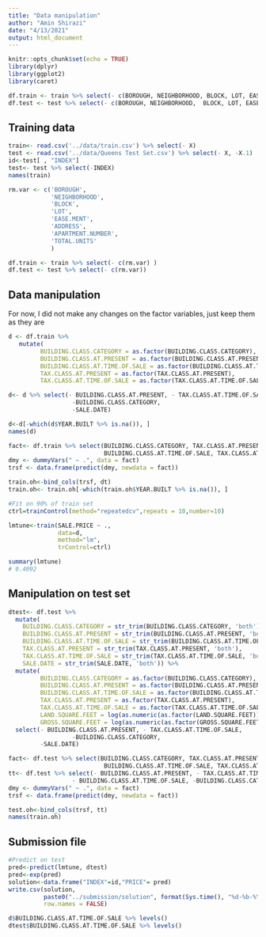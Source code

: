 ```yaml
---
title: "Data manipulation"
author: "Amin Shirazi"
date: "4/13/2021"
output: html_document
---
```


```r
knitr::opts_chunk$set(echo = TRUE)
library(dplyr)
library(ggplot2)
library(caret)

```


```r
df.train <- train %>% select(- c(BOROUGH, NEIGHBORHOOD, BLOCK, LOT, EASE.MENT, ADDRESS, APARTMENT.NUMBER, SALE.DATE, TOTAL.UNITS, BUILDING.CLASS.AT.PRESENT, BUILDING.CLASS.CATEGORY, BUILDING.CLASS.AT.TIME.OF.SALE, TAX.CLASS.AT.PRESENT, TAX.CLASS.AT.TIME.OF.SALE)) 
df.test <- test %>% select(- c(BOROUGH, NEIGHBORHOOD,  BLOCK, LOT, EASE.MENT, ADDRESS, APARTMENT.NUMBER, SALE.DATE, TOTAL.UNITS, BUILDING.CLASS.AT.PRESENT, BUILDING.CLASS.CATEGORY, BUILDING.CLASS.AT.TIME.OF.SALE, TAX.CLASS.AT.PRESENT, TAX.CLASS.AT.TIME.OF.SALE))
```


## Training data
```r
train<- read.csv('../data/train.csv') %>% select(- X)
test <- read.csv('../data/Queens Test Set.csv') %>% select(- X, -X.1)
id<-test[ , "INDEX"]
test<- test %>% select(-INDEX)
names(train)
```


```r
rm.var <- c('BOROUGH',
            'NEIGHBORHOOD',
            'BLOCK', 
            'LOT', 
            'EASE.MENT', 
            'ADDRESS', 
            'APARTMENT.NUMBER',
            'TOTAL.UNITS'
            )

df.train <- train %>% select(- c(rm.var) )
df.test <- test %>% select(- c(rm.var))
```



## Data manipulation
For now, I did not make any changes on the factor variables, just keep them as they are
```r
d <- df.train %>%
   mutate(
         BUILDING.CLASS.CATEGORY = as.factor(BUILDING.CLASS.CATEGORY),
         BUILDING.CLASS.AT.PRESENT = as.factor(BUILDING.CLASS.AT.PRESENT),
         BUILDING.CLASS.AT.TIME.OF.SALE = as.factor(BUILDING.CLASS.AT.TIME.OF.SALE), 
         TAX.CLASS.AT.PRESENT = as.factor(TAX.CLASS.AT.PRESENT), 
         TAX.CLASS.AT.TIME.OF.SALE = as.factor(TAX.CLASS.AT.TIME.OF.SALE))

d<- d %>% select(- BUILDING.CLASS.AT.PRESENT, - TAX.CLASS.AT.TIME.OF.SALE, 
                  -BUILDING.CLASS.CATEGORY, 
                  -SALE.DATE)

d<-d[-which(d$YEAR.BUILT %>% is.na()), ]
names(d)
```

```r
fact<- df.train %>% select(BUILDING.CLASS.CATEGORY, TAX.CLASS.AT.PRESENT, BUILDING.CLASS.AT.PRESENT, 
                           BUILDING.CLASS.AT.TIME.OF.SALE, TAX.CLASS.AT.TIME.OF.SALE)
dmy <- dummyVars(" ~ .", data = fact)
trsf <- data.frame(predict(dmy, newdata = fact))

train.oh<-bind_cols(trsf, dt)
train.oh<- train.oh[-which(train.oh$YEAR.BUILT %>% is.na()), ]

```



```r
#Fit on 90% of train set
ctrl=trainControl(method="repeatedcv",repeats = 10,number=10)

lmtune<-train(SALE.PRICE ~ .,
              data=d, 
              method="lm",
              trControl=ctrl)

summary(lmtune)
# 0.4092

```


## Manipulation on test set
```r
dtest<- df.test %>%
  mutate(
    BUILDING.CLASS.CATEGORY = str_trim(BUILDING.CLASS.CATEGORY, 'both'), 
    BUILDING.CLASS.AT.PRESENT = str_trim(BUILDING.CLASS.AT.PRESENT, 'both'), 
    BUILDING.CLASS.AT.TIME.OF.SALE = str_trim(BUILDING.CLASS.AT.TIME.OF.SALE, 'both'), 
    TAX.CLASS.AT.PRESENT = str_trim(TAX.CLASS.AT.PRESENT, 'both'), 
    TAX.CLASS.AT.TIME.OF.SALE = str_trim(TAX.CLASS.AT.TIME.OF.SALE, 'both'), 
    SALE.DATE = str_trim(SALE.DATE, 'both')) %>% 
  mutate(
         BUILDING.CLASS.CATEGORY = as.factor(BUILDING.CLASS.CATEGORY),
         BUILDING.CLASS.AT.PRESENT = as.factor(BUILDING.CLASS.AT.PRESENT),
         BUILDING.CLASS.AT.TIME.OF.SALE = as.factor(BUILDING.CLASS.AT.TIME.OF.SALE), 
         TAX.CLASS.AT.PRESENT = as.factor(TAX.CLASS.AT.PRESENT), 
         TAX.CLASS.AT.TIME.OF.SALE = as.factor(TAX.CLASS.AT.TIME.OF.SALE), 
         LAND.SQUARE.FEET = log(as.numeric(as.factor(LAND.SQUARE.FEET))+1), 
         GROSS.SQUARE.FEET = log(as.numeric(as.factor(GROSS.SQUARE.FEET))+1)) %>% 
  select(- BUILDING.CLASS.AT.PRESENT, - TAX.CLASS.AT.TIME.OF.SALE, 
                  -BUILDING.CLASS.CATEGORY,  
         -SALE.DATE)

```



```r
fact<- df.test %>% select(BUILDING.CLASS.CATEGORY, TAX.CLASS.AT.PRESENT, BUILDING.CLASS.AT.PRESENT, 
                           BUILDING.CLASS.AT.TIME.OF.SALE, TAX.CLASS.AT.TIME.OF.SALE)
tt<- df.test %>% select(- BUILDING.CLASS.AT.PRESENT, - TAX.CLASS.AT.TIME.OF.SALE, 
                  - BUILDING.CLASS.AT.TIME.OF.SALE, -BUILDING.CLASS.CATEGORY, -TAX.CLASS.AT.PRESENT)
dmy <- dummyVars(" ~ .", data = fact)
trsf <- data.frame(predict(dmy, newdata = fact))

test.oh<-bind_cols(trsf, tt)
names(train.oh)
```



## Submission file
```r
#Predict on test
pred<-predict(lmtune, dtest)
pred<-exp(pred)
solution<-data.frame("INDEX"=id,"PRICE"= pred)
write.csv(solution, 
          paste0("../submission/solution", format(Sys.time(), "%d-%b-%Y %H.%M"), ".csv"), 
          row.names = FALSE)
```


```r
d$BUILDING.CLASS.AT.TIME.OF.SALE %>% levels()
dtest$BUILDING.CLASS.AT.TIME.OF.SALE %>% levels()
```




